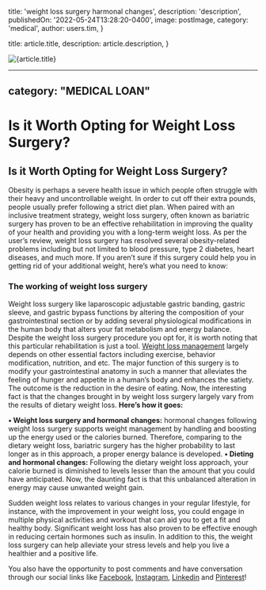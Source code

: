 
  title: 'weight loss surgery harmonal changes',
  description: 'description',
  publishedOn: '2022-05-24T13:28:20-0400',
  image: postImage,
  category: 'medical',
  author: users.tim,
}

  title: article.title,
  description: article.description,
}


<Image src={postImage} alt={article.title} />

---
category: "MEDICAL LOAN"
---

# Is it Worth Opting for Weight Loss Surgery?

## Is it Worth Opting for Weight Loss Surgery?

Obesity is perhaps a severe health issue in which people often struggle with their heavy and uncontrollable weight. In order to cut off their extra pounds, people usually prefer following a strict diet plan. When paired with an inclusive treatment strategy, weight loss surgery, often known as bariatric surgery has proven to be an effective rehabilitation in improving the quality of your health and providing you with a long-term weight loss. As per the user’s review, weight loss surgery has resolved several obesity-related problems including but not limited to blood pressure, type 2 diabetes, heart diseases, and much more. If you aren’t sure if this surgery could help you in getting rid of your additional weight, here’s what you need to know:

### The working of weight loss surgery

Weight loss surgery like laparoscopic adjustable gastric banding, gastric sleeve, and gastric bypass functions by altering the composition of your gastrointestinal section or by adding several physiological modifications in the human body that alters your fat metabolism and energy balance. Despite the weight loss surgery procedure you opt for, it is worth noting that this particular rehabilitation is just a tool. [Weight loss management](https://tlc.com.au/) largely depends on other essential factors including exercise, behavior modification, nutrition, and etc. The major function of this surgery is to modify your gastrointestinal anatomy in such a manner that alleviates the feeling of hunger and appetite in a human’s body and enhances the satiety. The outcome is the reduction in the desire of eating. Now, the interesting fact is that the changes brought in by weight loss surgery largely vary from the results of dietary weight loss. **Here’s how it goes:**

**• Weight loss surgery and hormonal changes:** hormonal changes following weight loss surgery supports weight management by handling and boosting up the energy used or the calories burned. Therefore, comparing to the dietary weight loss, bariatric surgery has the higher probability to last longer as in this approach, a proper energy balance is developed.
**• Dieting and hormonal changes:** Following the dietary weight loss approach, your calorie burned is diminished to levels lesser than the amount that you could have anticipated. Now, the daunting fact is that this unbalanced alteration in energy may cause unwanted weight gain.

Sudden weight loss relates to various changes in your regular lifestyle, for instance, with the improvement in your weight loss, you could engage in multiple physical activities and workout that can aid you to get a fit and healthy body. Significant weight loss has also proven to be effective enough in reducing certain hormones such as insulin. In addition to this, the weight loss surgery can help alleviate your stress levels and help you live a healthier and a positive life.

You also have the opportunity to post comments and have conversation through our social links like [Facebook](https://www.facebook.com/totallifestylecredit/), [Instagram](https://www.instagram.com/totallifestylecredit/), [Linkedin](https://www.linkedin.com/company/tlc-total-lifestyle-credit/) and [Pinterest](https://www.pinterest.com.au/totallifestylecredit/)!
